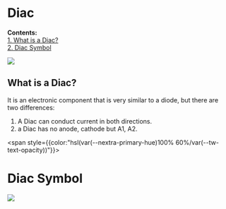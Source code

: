
# Diac
**Contents:**\
[1. What is a Diac?](#what-is-a-resistor)\
[2. Diac Symbol](#resistor-symbol)

<Image src="/Diac-Cover.png" caption="Diac Image" />

## What is a Diac?

It is an electronic component that is very similar to a diode, but there are two differences:
1. A Diac can conduct current in both directions.
2. a Diac has no anode, cathode but A1, A2.

<span style={{color:"hsl(var(--nextra-primary-hue)100% 60%/var(--tw-text-opacity))"}}></span>

# Diac Symbol

<Image src="/DIAC-Symbol.webp" caption="Diac Symbols" />
